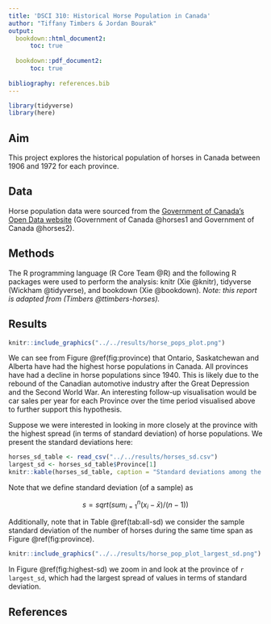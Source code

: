 ```yaml
---
title: 'DSCI 310: Historical Horse Population in Canada'
author: "Tiffany Timbers & Jordan Bourak"
output:
  bookdown::html_document2:
      toc: true
  
  bookdown::pdf_document2:
      toc: true
      
bibliography: references.bib
---
```


```r
library(tidyverse)
library(here)
```

## Aim

This project explores the historical population of horses in Canada between 1906 and 1972 for each province.

## Data

Horse population data were sourced from the [Government of Canada's Open Data website](http://open.canada.ca/en/open-data) (Government of Canada @horses1 and Government of Canada @horses2).

## Methods

The R programming language (R Core Team @R) and the following R packages were used to perform the analysis: knitr (Xie @knitr), tidyverse (Wickham @tidyverse), and bookdown (Xie @bookdown). *Note: this report is adapted from (Timbers @ttimbers-horses).*

## Results

```r
knitr::include_graphics("../../results/horse_pops_plot.png")
```














We can see from Figure \@ref(fig:province) that Ontario, Saskatchewan and Alberta have had the highest horse populations in Canada. All provinces have had a decline in horse populations since 1940. This is likely due to the rebound of the Canadian automotive industry after the Great Depression and the Second World War. An interesting follow-up visualisation would be car sales per year for each Province over the time period visualised above to further support this hypothesis.

Suppose we were interested in looking in more closely at the province with the highest spread (in terms of standard deviation) of horse populations. We present the standard deviations here:

```r
horses_sd_table <- read_csv("../../results/horses_sd.csv")
largest_sd <- horses_sd_table$Province[1]
knitr::kable(horses_sd_table, caption = "Standard deviations among the provinces")
```

Note that we define standard deviation (of a sample) as

$$s = sqrt( sum_{i = 1}^n(x_i - \bar{x}) / (n-1))$$

Additionally, note that in Table \@ref(tab:all-sd) we consider the sample standard deviation of the number of horses during the same time span as Figure \@ref(fig:province).

```r
knitr::include_graphics("../../results/horse_pop_plot_largest_sd.png")
```


In Figure \@ref(fig:highest-sd) we zoom in and look at the province of `r largest_sd`, which had the largest spread of values in terms of standard deviation.

## References
